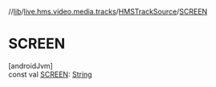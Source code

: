 //[lib](/api-reference/android/v2/home/content)/[live.hms.video.media.tracks](../index)/[HMSTrackSource](index)/[SCREEN](-s-c-r-e-e-n)

# SCREEN

[androidJvm]\
const val [SCREEN](-s-c-r-e-e-n): [String](https://kotlinlang.org/api/latest/jvm/stdlib/kotlin/-string/index.html)
